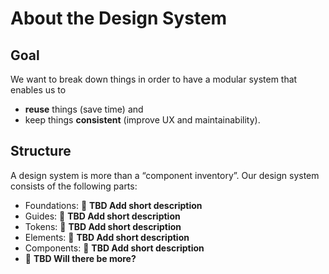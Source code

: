 
<Meta title="Foundations/About the Design System" />

# About the Design System

## Goal

We want to break down things in order to have a modular system that enables us to

- **reuse** things (save time) and
- keep things **consistent** (improve UX and maintainability).

## Structure

A design system is more than a “component inventory”. Our design system consists of the following parts:

- Foundations: 🚧 **TBD Add short description**
- Guides: 🚧 **TBD Add short description**
- Tokens: 🚧 **TBD Add short description**
- Elements: 🚧 **TBD Add short description**
- Components: 🚧 **TBD Add short description**
- 🚧 **TBD Will there be more?**
